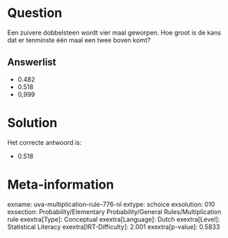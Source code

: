 Question
========

Een zuivere dobbelsteen wordt vier maal geworpen. Hoe groot is de kans
dat er tenminste één maal een twee boven komt?

Answerlist
----------

* 0.482
* 0.518
* 0,999

Solution
========

Het correcte antwoord is: 

* 0.518

Meta-information
================
exname: uva-multiplication-rule-776-nl
extype: schoice
exsolution: 010
exsection: Probability/Elementary Probability/General Rules/Multiplication rule
exextra[Type]: Conceptual
exextra[Language]: Dutch
exextra[Level]: Statistical Literacy
exextra[IRT-Difficulty]: 2.001
exextra[p-value]: 0.5833
